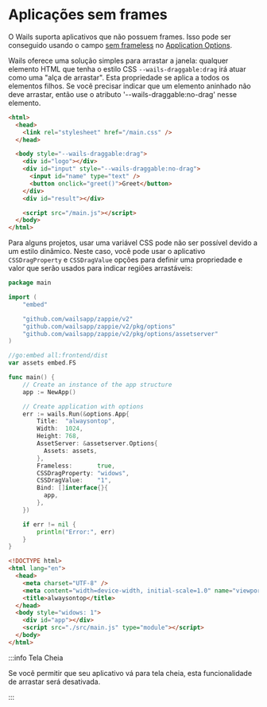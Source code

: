 # Aplicações sem frames

O Wails suporta aplicativos que não possuem frames. Isso pode ser conseguido usando o campo [sem frameless](../reference/options.mdx#frameless) no [Application Options](../reference/options.mdx#application-options).

Wails oferece uma solução simples para arrastar a janela: qualquer elemento HTML que tenha o estilo CSS `--wails-draggable:drag` irá atuar como uma "alça de arrastar". Esta propriedade se aplica a todos os elementos filhos. Se você precisar indicar que um elemento aninhado não deve arrastar, então use o atributo '--wails-draggable:no-drag' nesse elemento.

```html
<html>
  <head>
    <link rel="stylesheet" href="/main.css" />
  </head>

  <body style="--wails-draggable:drag">
    <div id="logo"></div>
    <div id="input" style="--wails-draggable:no-drag">
      <input id="name" type="text" />
      <button onclick="greet()">Greet</button>
    </div>
    <div id="result"></div>

    <script src="/main.js"></script>
  </body>
</html>
```

Para alguns projetos, usar uma variável CSS pode não ser possível devido a um estilo dinâmico. Neste caso, você pode usar o aplicativo `CSSDragProperty` e `CSSDragValue` opções para definir uma propriedade e valor que serão usados para indicar regiões arrastáveis:

```go title=main.go
package main

import (
    "embed"

    "github.com/wailsapp/zappie/v2"
    "github.com/wailsapp/zappie/v2/pkg/options"
    "github.com/wailsapp/zappie/v2/pkg/options/assetserver"
)

//go:embed all:frontend/dist
var assets embed.FS

func main() {
    // Create an instance of the app structure
    app := NewApp()

    // Create application with options
    err := wails.Run(&options.App{
        Title:  "alwaysontop",
        Width:  1024,
        Height: 768,
        AssetServer: &assetserver.Options{
          Assets: assets,
        },
        Frameless:       true,
        CSSDragProperty: "widows",
        CSSDragValue:    "1",
        Bind: []interface{}{
          app,
        },
    })

    if err != nil {
        println("Error:", err)
    }
}
```

```html title=index.html
<!DOCTYPE html>
<html lang="en">
  <head>
    <meta charset="UTF-8" />
    <meta content="width=device-width, initial-scale=1.0" name="viewport" />
    <title>alwaysontop</title>
  </head>
  <body style="widows: 1">
    <div id="app"></div>
    <script src="./src/main.js" type="module"></script>
  </body>
</html>
```

:::info Tela Cheia

Se você permitir que seu aplicativo vá para tela cheia, esta funcionalidade de arrastar será desativada.

:::
